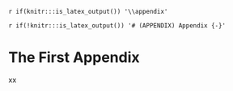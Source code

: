 `r if(knitr:::is_latex_output()) '\\appendix'`

`r if(!knitr:::is_latex_output()) '# (APPENDIX) Appendix {-}'` 

<!--
If you feel it necessary to include an appendix, it goes here.
-->


# The First Appendix

xx

<!-- This first appendix includes all of the R chunks of code that were hidden throughout the document (using the `include = FALSE` chunk tag) to help with readibility and/or setup. -->

<!-- ```{r , fig.cap="Reed logo2"} -->
<!-- include_graphics(path = "img/logo.jpg") -->
<!-- ``` -->

<!-- **In the main Rmd file** -->

<!-- ```{r ref.label='include_packages', results='hide', echo = TRUE} -->
<!-- ``` -->

<!-- **In Chapter \@ref(ref-labels):** -->

<!-- ```{r ref.label='include_packages_2', results='hide', echo = TRUE} -->
<!-- ``` -->

<!-- # The Second Appendix, for Fun -->
